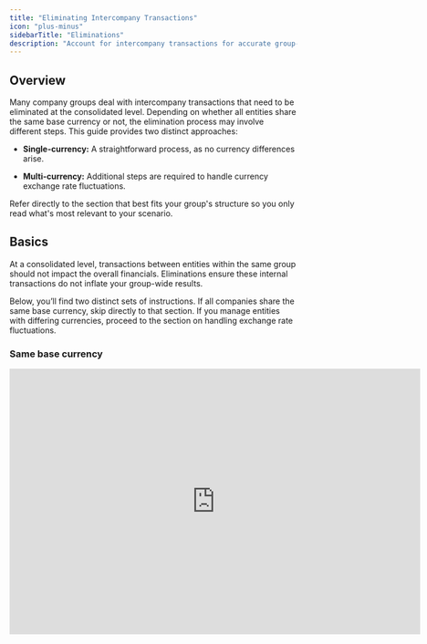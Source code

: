 ```yaml
---
title: "Eliminating Intercompany Transactions"
icon: "plus-minus"
sidebarTitle: "Eliminations"
description: "Account for intercompany transactions for accurate group-level reporting. "
---
```


## Overview

Many company groups deal with intercompany transactions that need to be eliminated at the consolidated level. Depending on whether all entities share the same base currency or not, the elimination process may involve different steps. This guide provides two distinct approaches:

* **Single-currency:** A straightforward process, as no currency differences arise.

* **Multi-currency:** Additional steps are required to handle currency exchange rate fluctuations.

Refer directly to the section that best fits your group's structure so you only read what's most relevant to your scenario.

## Basics

At a consolidated level, transactions between entities within the same group should not impact the overall financials. Eliminations ensure these internal transactions do not inflate your group-wide results.

Below, you’ll find two distinct sets of instructions. If all companies share the same base currency, skip directly to that section. If you manage entities with differing currencies, proceed to the section on handling exchange rate fluctuations.

### Same base currency

<iframe width="720" height="466" src="https://www.loom.com/embed/98226a3c02874dc0856a85352fb4d0fc?sid=1e2d4a1a-f2e4-43f5-9ac5-728ee166f7a4" frameborder="0" webkitallowfullscreen mozallowfullscreen allowfullscreen />

When all entities share the same base currency, you can eliminate intercompany transactions without worrying about currency fluctuations. This process focuses solely on identifying and removing any internal transactions to present a clean, consolidated picture.

#### Identifying intercompany transactions

To begin, pinpoint the relevant intercompany transactions. These are often tracked through specific general ledger accounts or distinct dimension values. Separating these transactions into their own rows in Francis allows you to clearly isolate and target them.

#### Eliminating intercompany transactions

Keep the intercompany data intact for each individual entity’s standalone reporting, but remove it at the group level. Use a dedicated instance—often called “Eliminations”—to record all entries that offset these internal transactions.

Create elimination entries by applying the opposite sign to the identified transactions. For example, if an entity shows a receivable of 100, add an entry of -100 in the Eliminations instance. This ensures that when consolidating, these offsets cancel each other out, preventing double counting and presenting more accurate group-wide financials.

### Different base currencies

<iframe width="720" height="466" src="https://www.loom.com/embed/0dba6f65adb24312a1c5d9eb65450147?sid=ae2f2859-9033-4678-915e-a52736902c92" frameborder="0" webkitallowfullscreen mozallowfullscreen allowfullscreen />

If your group entities use different base currencies, you must account for currency exchange rate fluctuations. These differences arise because transactions recorded in various currencies are later converted into a unified reporting currency in Francis. As exchange rates shift over time, amounts may no longer match perfectly, requiring an additional adjustment step.

#### Accounting for currency fluctuations

First, identify intercompany transactions as you would in a same-currency scenario. Once you’ve isolated these transactions, convert them into the group’s chosen reporting currency. If the converted values don’t match across entities (due to fluctuating exchange rates), create one or more adjustment rows to capture the residual differences.

This adjustment effectively isolates currency-related discrepancies, allowing you to accurately represent the financial position without mixing currency effects with other sources of discrepancy. Follow established accounting standards—such as IFRS or GAAP—which provide guidance on where and how to record these currency translation differences. In Francis, you can easily place these adjustments wherever they best fit your overall financial model.

#### Important considerations

The suggested approach of treating all discrepancies as currency-related assumes that both sides of the transaction represent the same underlying items. If bookkeeping inconsistencies or multi-purpose accounts lead to mismatched transactions, you risk attributing discrepancies incorrectly. In these cases, you may need to investigate the underlying data or adjust your approach to avoid misallocating differences.

## Next Steps

* **For same-currency eliminations:** After completing the steps above, continue refining your consolidated financials. Confirm all intercompany transactions have been removed and your reporting aligns with expected standards.

* **For multi-currency eliminations:** Once you’ve accounted for exchange rate differences, verify that the final consolidated figures accurately represent your group’s performance. Regularly review the applied exchange rates and adjust as necessary to maintain accuracy over time.

By following the guidelines that apply to your specific scenario, you can ensure a clear, compliant, and accurate consolidation process in Francis.